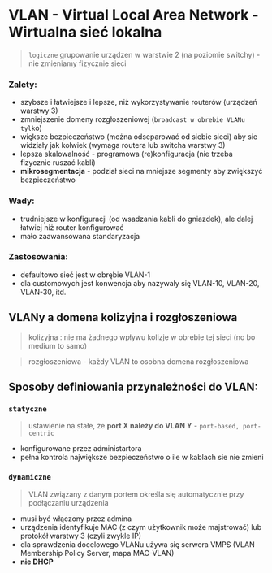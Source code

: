 # VLAN - Virtual Local Area Network - Wirtualna sieć lokalna

> `logiczne` grupowanie urządzen w warstwie 2 (na poziomie switchy) - nie zmieniamy fizycznie sieci

### Zalety:

- szybsze i łatwiejsze i lepsze, niż wykorzystywanie routerów (urządzeń warstwy 3)
- zmniejszenie domeny rozgłoszeniowej (`broadcast w obrebie VLANu tylk`o)
- większe bezpieczeństwo (można odseparować od siebie sieci) aby sie widziały jak kolwiek (wymaga routera lub switcha warstwy 3)
- lepsza skalowalność - programowa (re)konfiguracja (nie trzeba fizycznie ruszać kabli)
- **mikrosegmentacja** - podział sieci na mniejsze segmenty aby zwiększyć bezpieczeństwo

### Wady:

- trudniejsze w konfiguracji (od wsadzania kabli do gniazdek), ale dalej łatwiej niż router konfigurować
- mało zaawansowana standaryzacja

### Zastosowania:

- defaultowo sieć jest w obrębie VLAN-1
- dla customowych jest konwencja aby nazywaly się VLAN-10, VLAN-20, VLAN-30, itd.

## VLANy a domena kolizyjna i rozgłoszeniowa

> kolizyjna : nie ma żadnego wpływu kolizje w obrebie tej sieci (no bo medium to samo)

> rozgłoszeniowa - każdy VLAN to osobna domena rozgłoszeniowa

## Sposoby definiowania przynależności do VLAN:

### `statyczne`

> ustawienie na stałe, że **port X należy do VLAN Y** - `port-based, port-centric`

- konfigurowane przez administartora
- pełna kontrola największe bezpieczeństwo o ile w kablach sie nie zmieni

### `dynamiczne`

> VLAN związany z danym portem określa się automatycznie przy podłączaniu urządzenia

- musi być włączony przez admina
- urządzenia identyfikuje MAC (z czym użytkownik może majstrować) lub protokół warstwy 3 (czyli zwykle IP)
- dla sprawdzenia docelowego VLANu używa się serwera VMPS (VLAN Membership
  Policy Server, mapa MAC-VLAN)
- **nie DHCP**
